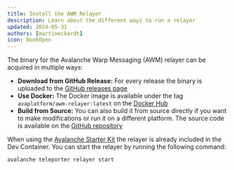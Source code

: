 ```yaml
---
title: Install the AWM Relayer
description: Learn about the different ways to run a relayer
updated: 2024-05-31
authors: [martineckardt]
icon: BookOpen
---
```


The binary for the Avalanche Warp Messaging (AWM) relayer can be acquired in multiple ways:

- **Download from GitHub Release:** For every release the binary is uploaded to the [GitHub releases page](https://github.com/ava-labs/awm-relayer/releases)
- **Use Docker:** The Docker image is available under the tag `avaplatform/awm-relayer:latest` on the [Docker Hub](https://hub.docker.com/r/avaplatform/awm-relayer)
- **Build from Source:** You can also build it from source directly if you want to make modifications or run it on a different platform. The source code is available on the [GitHub repository](https://github.com/ava-labs/awm-relayer?tab=readme-ov-file#building)

When using the [Avalanche Starter Kit](https://github.com/ava-labs/avalanche-starter-kit) the relayer is already included in the Dev Container. You can start the relayer by running the following command:

```bash
avalanche teleporter relayer start
```